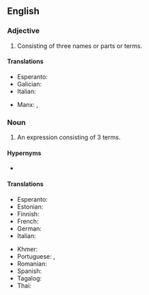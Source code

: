 ==English==
{{rfi|en}}

===Adjective===
{{en-adj|-}}

# Consisting of three names or parts or terms.

====Translations====
{{trans-top|consisting of three parts}}
* Esperanto: {{t|eo|trinoma}}
* Galician: {{t|gl|trinomial}}
* Italian: {{t+|it|trinomiale}}
{{trans-mid}}
* Manx: {{t|gv|tree-ennymagh}}, {{t|gv|tree-hearmagh}}
{{trans-bottom}}

===Noun===
{{enum|binomial|quadrinomial|polynomials by number of terms|lang=en}}
{{en-noun}}

# {{lb|en|algebra}} An expression consisting of 3 terms.

====Hypernyms====
* {{l|en|polynomial}}

====Translations====
{{trans-top|an expression consisting of three terms}}
* Esperanto: {{t|eo|trinomo}}
* Estonian: {{t|et|kolmliige}}
* Finnish: {{t+|fi|trinomi}}
* French: {{t+|fr|trinôme|m}}
* German: {{t+|de|Trinom|n}}
* Italian: {{t+|it|trinomio|m}}
{{trans-mid}}
* Khmer: {{t+|km|ត្រីធា|tr=trəytʰie|sc=Khmr}}
* Portuguese: {{t+|pt|trinómio|m}} {{qualifier|Portugal}}, {{t+|pt|trinômio|m}} {{qualifier|Brazil}}
* Romanian: {{t+|ro|trinom|n}}
* Spanish: {{t|es|trinomio|m}}
* Tagalog: {{t|tl|talukay}}
* Thai: {{t|th|ตรีนาม}}
{{trans-bottom}}